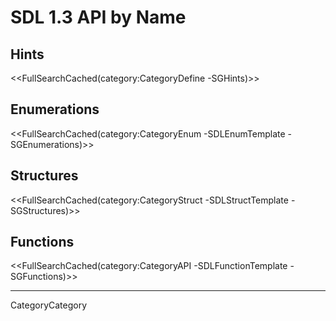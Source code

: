 <!-- #master-page:CategoryTemplate -->
<!-- #master-date:Unknown-Date -->
<!-- format wiki -->
<!-- language en -->

= SDL 1.3 API by Name =


== Hints ==

<<FullSearchCached(category:CategoryDefine -SGHints)>>

== Enumerations ==

<<FullSearchCached(category:CategoryEnum -SDLEnumTemplate -SGEnumerations)>>

== Structures ==

<<FullSearchCached(category:CategoryStruct -SDLStructTemplate -SGStructures)>>

== Functions ==

<<FullSearchCached(category:CategoryAPI -SDLFunctionTemplate -SGFunctions)>>

----
CategoryCategory
